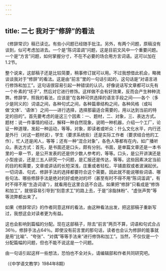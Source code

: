 ```yaml
---
---
---
```

title: 二七 我对于“修辞”的看法
---






《修辞常识》稿已读讫。有些小问题已经随手批注。另外，有两个问题，原稿没有谈到，似可考虑加进去。一个是“陈词滥调”问题，这是目前文风中一个重要问题。一个是“方言”问题，如何掌握分寸，不在不必要的场合用方言词语。这可以加在1.2节。

整个说来，这部稿子还是比较简要，稍事修订就可以用。不过我想借此机会，略微谈谈我对于“修辞”的看法。这是由“前言”里的一句话引起的，这句话是“对语言进行修饰和加工”。这句话很容易引起一种错误的认识。好像说话写文章都可以先有一个朴素的“坯子”，然后对它进行修饰。这样做不会有好效果，反而会产生种种流弊。修辞学，照我的看法，应该是“在各种可供选择的语言手段之间——各个（多少是同义的）词语之间，各种句式之间，各种篇章结构之间，各种风格（或叫做‘文体’、‘语体’）之间——进行选择，选择那最适合需要的，用以达到当前的特定的目的”。首先要考虑的是这三个因素：一、题材，二、对象，三、表达方式。题材：说一件事情的经过，解释一种自然现象，说明一种机器，介绍一个工厂，论证一种道理，发起一种运动，等等。对象，即读者或听众：什么文化水平，内行还是外行（对这一题材说），学生（要求系统些）还是实际工作者（要求结合他的工作），忙人还是闲人，等等；还有一种“混合对象”，各色人等都有在内，如广播听众。表达方式：首先，是书面还是口头，颇有分别。书面，是单篇文章还是一本书里的一章一节，是公开发表的还是供少数人参考的，等等。口头，是公开讲演还是小型座谈，还是三五人研究一个问题，是汇报还是传达，等等。这些因素决定当前的目的和需要，文章或讲话的长短深浅，庄重或者轻松，平铺直叙或者波澜起伏。一切词语、句式、修辞手法的选择都要符合这个需要。因此就不能说哪些词语、哪些句法、哪些修辞手法是绝对的好或绝对的坏（甚至有时不得不用“陈词滥调”，有时不得不用“生造词语”），就看用在这里合适不合适。如果把“修辞”只看成是“修饰和加工”，就很容易引导到“刻意求工”的路上去，于是“涂脂抹粉”、“虚张声势”等等流弊都出来了。

如果《修辞常识》的作者同意这样的看法，由这种看法出发，把这部稿子重新写过，我想这会对读者更为有益。

这也会影响到篇幅的分配。现在这部稿子，除去“前言”两页不算，词语和句式合占36％，修辞手法占64％。即使没有前言里的那句话，读者也会认为修辞的能事就是用“比喻”、“夸张”、“对偶”等等手法来“进行修饰和加工”。当然，不仅仅是一个分配篇幅的问题，但也不能不说这是一个问题。

由一句话引起这样一些想法，恐怕也不全对头，请编辑部和作者共同研究吧。

（《中学语文教学》1984年8期）